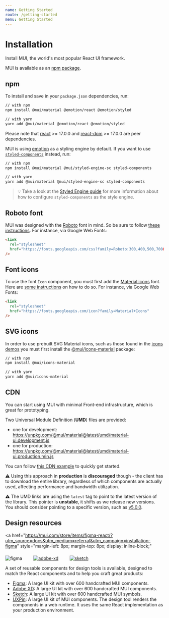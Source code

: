 ```yaml
---
name: Getting Started
route: /getting-started
menu: Getting Started
---
```


# Installation

<p class="description">
  Install MUI, the world's most popular React UI framework.
</p>

MUI is available as an [npm package](https://www.npmjs.com/package/@mui/material).

## npm

To install and save in your `package.json` dependencies, run:

```sh
// with npm
npm install @mui/material @emotion/react @emotion/styled

// with yarn
yarn add @mui/material @emotion/react @emotion/styled
```

<!-- #react-peer-version -->

Please note that [react](https://www.npmjs.com/package/react) >= 17.0.0 and [react-dom](https://www.npmjs.com/package/react-dom) >= 17.0.0 are peer dependencies.

MUI is using [emotion](https://emotion.sh/docs/introduction) as a styling engine by default. If you want to use [`styled-components`](https://styled-components.com/) instead, run:

```sh
// with npm
npm install @mui/material @mui/styled-engine-sc styled-components

// with yarn
yarn add @mui/material @mui/styled-engine-sc styled-components
```

> 💡 Take a look at the [Styled Engine guide](/guides/styled-engine/) for more information about how to configure `styled-components` as the style engine.

## Roboto font

MUI was designed with the [Roboto](https://fonts.google.com/specimen/Roboto)
font in mind. So be sure to follow [these instructions](/components/typography/#general).
For instance, via Google Web Fonts:

```html
<link
  rel="stylesheet"
  href="https://fonts.googleapis.com/css?family=Roboto:300,400,500,700&display=swap"
/>
```

## Font icons

To use the font `Icon` component, you must first add the [Material icons](https://fonts.google.com/icons) font.
Here are [some instructions](/components/icons/#font-icons)
on how to do so.
For instance, via Google Web Fonts:

```html
<link
  rel="stylesheet"
  href="https://fonts.googleapis.com/icon?family=Material+Icons"
/>
```

## SVG icons

In order to use prebuilt SVG Material icons, such as those found in the [icons demos](/components/icons/)
you must first install the [@mui/icons-material](https://www.npmjs.com/package/@mui/icons-material) package:

<!-- #default-branch-switch -->

```sh
// with npm
npm install @mui/icons-material

// with yarn
yarn add @mui/icons-material
```

## CDN

You can start using MUI with minimal Front-end infrastructure,
which is great for prototyping.

Two Universal Module Definition (**UMD**) files are provided:

- one for development: https://unpkg.com/@mui/material@latest/umd/material-ui.development.js
- one for production: https://unpkg.com/@mui/material@latest/umd/material-ui.production.min.js

You can follow [this CDN example](https://github.com/mui/material-ui/tree/master/examples/cdn) to quickly get started.

⚠️ Using this approach in **production** is **discouraged** though -
the client has to download the entire library, regardless of which components are actually used,
affecting performance and bandwidth utilization.

⚠️ The UMD links are using the `latest` tag to point to the latest version of the library.
This pointer is **unstable**, it shifts as we release new versions.
You should consider pointing to a specific version, such as [v5.0.0](https://unpkg.com/@mui/material@5.0.0/umd/material-ui.development.js).

## Design resources

<a
  href="https://mui.com/store/items/figma-react/?utm_source=docs&utm_medium=referral&utm_campaign=installation-figma"
  style="margin-left: 8px; margin-top: 8px; display: inline-block;"
>
  <img src="/static/images/download-figma.svg" alt="figma" />
</a>
<a
  href="https://mui.com/store/items/adobe-xd-react/?utm_source=docs&utm_medium=referral&utm_campaign=installation-adobe-xd"
  style="margin-left: 32px; margin-top: 8px; display: inline-block;"
>
  <img src="/static/images/download-adobe-xd.svg" alt="adobe-xd" />
</a>
<a
  href="https://mui.com/store/items/sketch-react/?utm_source=docs&utm_medium=referral&utm_campaign=installation-sketch"
  style="margin-left: 32px; margin-top: 8px; display: inline-block;"
>
  <img src="/static/images/download-sketch.svg" alt="sketch" />
</a>

A set of reusable components for design tools is available, designed to match the React components and to help you craft great products:

- [Figma](https://mui.com/store/items/figma-react/?utm_source=docs&utm_medium=referral&utm_campaign=installation-figma): A large UI kit with over 600 handcrafted MUI components.
- [Adobe XD](https://mui.com/store/items/adobe-xd-react/?utm_source=docs&utm_medium=referral&utm_campaign=installation-adobe-xd): A large UI kit with over 600 handcrafted MUI components.
- [Sketch](https://mui.com/store/items/sketch-react/?utm_source=docs&utm_medium=referral&utm_campaign=installation-sketch): A large UI kit with over 600 handcrafted MUI symbols.
- [UXPin](https://www.uxpin.com/merge/mui-library): A large UI kit of MUI components. The design tool renders the components in a web runtime. It uses the same React implementation as your production environment.
